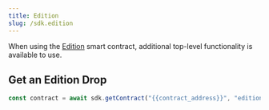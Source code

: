 ---
title: Edition
slug: /sdk.edition
---

When using the [Edition](https://thirdweb.com/thirdweb.eth/TokenERC1155) smart contract, additional top-level functionality is available to use.

## Get an Edition Drop

```javascript
const contract = await sdk.getContract("{{contract_address}}", "edition");
```
